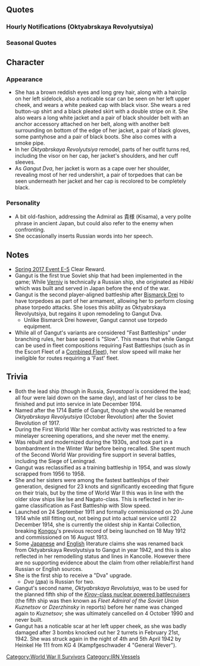 {{ShipPageHeader}}
==Quotes==
{{ShipQuotes
|Introduction = 貴様が提督というヤツか。<br>ふん。私がГангут級一番艦、Гангутだ。<br>いい面構えだ。いいだろう。
|Introduction/En = So, you're the Admiral. Hmph. Lead ship of the Gangut class, Gangut. You've got a good look. Alright.
|Introduction/Note = 

|Introduction/Oktyabrskaya Revolyutsiya = 戦艦、Октябрьская революция。出撃準備は完了だ。よし、貴様もいい面構えだな！行くぞ！
|Introduction/Oktyabrskaya Revolyutsiya/En = Battleship Oktyabrskaya Revolyutsiya; preparations for sortie complete. Good, you have a nice expression. Let's go!
|Introduction/Oktyabrskaya Revolyutsiya/Note = 

|Introduction/Dva = Гангут級一番艦、Гангут。近代化改装は完了済みだ。私を侮るな。貴様もいい面構えだな。よし、行くぞ！
|Introduction/Dva/En = Lead ship of the Gangut class, Gangut. My modernization and remodeling has been completed. Don't underestimate me. You have a nice expression. Let's go!
|Introduction/Dva/Note = 

|Library = 三連装主砲を持つロシアの弩級戦艦Гангут級その一番艦だ。革命後はОктябрьская революцияと名前を変えたが、近代化改装後、再びГангутの名前に戻ったさ。冬戦争、そしてあの大きな戦いにも参加した。地上戦支援に大きく貢献した私は勲章ももらったな。この、戦い私も貢献しよう。私に任せておけ。
|Library/En = I'm the Russian dreadnought equipped with triple cannons and first ship of the Gangut-class.
After the revolution, my name was changed to Oktyabrskaya Revolutsiya, but it was changed back to Gangut after my modern remodel. I fought in both the Winter War and that Great War. After contributing a lot to victory with ground support, I was awarded a decoration. I'll contribute as much as I can to this fight too. Leave it to me.
|Library/Note = That Great War refers to The Great Patriotic War, Nazi-Soviet conflict of WWII.

|Secretary 1 = Здравствуйте.
|Secretary 1/En =Hello.
|Secretary 1/Note = 

|Secretary 1/Oktyabrskaya Revolyutsiya = 名前が長いだと！？ふん！
|Secretary 1/Oktyabrskaya Revolyutsiya/En = My name is too long!? Hmph!
|Secretary 1/Oktyabrskaya Revolyutsiya/Note = 

|Secretary 1/Dva = Здравствуйте.
|Secretary 1/Dva/En =Hello.
|Secretary 1/Dva/Note = 

|Secretary 2 = いいだろう。私が出よう。任せておけ。
|Secretary 2/En = That's fine, I'll set off. Leave it to me.
|Secretary 2/Note = 

|Secretary 3 = 貴様、気安いな。銃殺刑にしてやってもいいのだぞ。まあ、いい。文化交流も大切か。次はないぞ、覚えておけ。
|Secretary 3/En = You're acting real familiar. I'd have you in front of a firing squad for this. But well, cultural exchange is important too. There will be no next time. Keep that in mind.
|Secretary 3/Note =She definitely doesn't like being touched. 

|Secretary 3/Dva = 貴様、気安いな。銃殺刑にしてやってもいいのだが。まあ、いい。貴様と私の仲だ、今は許してやろう...が、任務中はしっかり頼むぞ。
|Secretary 3/Dva/En = You're acting real familiar. I'd have you in front of a firing squad for this but... it's fine. We're comrades now. I'll forgive you this time. But, I'll be counting on you during missions.
|Secretary 3/Dva/Note =See above. 

|Idle = 貴様…キ…ふん、何か忙しそうだな。仕方ない。私も昔貰った勲章の整理でもするか。十月革命。は、懐かしな。同士か、その言葉の本当の意味、今は、感じられるな。
|Idle/En = You... Y... Hmmm, you look busy. Can't be helped. I'll go organize the medals I received. The October Revolution. *sigh* How nostalgic. Comrades, I really understand the true meaning of that word now.
|Idle/Note = 

|Secretary Married = 貴様、少し疲れがたまっているようだ。よろしい。今日は私の側で休息そることを特別に許可しよう。特別だぞ？意味はないが...まあ、たまにはゆっくり休め...よし。
|Secretary Married/En = You look a bit exhausted. Fine, then. I'll give you special permission to rest beside me. Only this time. There's nothing special to it. Well, you need a good rest once in a while. Right.
|Secretary Married/Note = 

|Wedding = 貴様、どうした？私はこう見えて忙しいんだ。艦も意外と年期が入ってるからな。そうだ、整備は欠かせない。何？手伝ってくれるのか？それはありがたいが...ん？...永遠にだと...？そのリング状の装備は...あ...ス、спасибо...。
|Wedding/En = What do you want? I am busy, you know... It might surprise you to know I've had a long service. That's right, maintenance is important. What? You want to give me a hand? I'm grateful but... Hmmm, forever, you say? What's this ring-shaped equipment? Ah, th... thank... you...
|Wedding/Note = 

|Looking At Scores = なんだ？情報か？待て待て取ってやる。
|Looking At Scores/En = What? Information? Just wait, I'll get it.
|Looking At Scores/Note = 

|Joining A Fleet = 艦隊出撃する！私に続くがいい。戦艦Гангут、抜錨だ！
|Joining A Fleet/En = Fleet, sortie. Just follow me. Battleship Gangut, setting sail!
|Joining A Fleet/Note = 

|Joining A Fleet/Oktyabrskaya Revolyutsiya = 艦隊出撃する！Октябрьская революция、抜錨！続け！
|Joining A Fleet/Oktyabrskaya Revolyutsiya/En = Fleet sortieing! Oktyabrskaya Revolyutsiya, weigh anchor! Follow me!
|Joining A Fleet/Oktyabrskaya Revolyutsiya/Note = 

|Joining A Fleet/Dva =  艦隊出撃する！私に続くがいい。戦艦Гангут、抜錨だ！
|Joining A Fleet/Dva/En =  Fleet, sortie. Battleship Gangut, setting sail! Let's keep going!
|Joining A Fleet/Dva/Note = 

|Equipment 1 =Хорошо！ いいな！ 
|Equipment 1/En =Excellent. Good. 
|Equipment 1/Note = 

|Equipment 2 = これはありがたい。спасибо！
|Equipment 2/En = I appreciate this. Thanks!
|Equipment 2/Note = 

|Equipment 3 =До свидания. 
|Equipment 3/En =Goodbye. 
|Equipment 3/Note = 

|Supply = спасибо.
|Supply/En = Thank you.
|Supply/Note = 

|Docking Minor = ふん。大した傷ではないが、一応な。
|Docking Minor/En = Humph. At least it's not that deep a wound. But I will go to the dock for a while.
|Docking Minor/Note = 

|Docking Major = 私にこれほどの傷を！？侮れんな…くっ。
|Docking Major/En = I've never experienced such a hard wound. they are formidable. Echhh.
|Docking Major/Note = 

|Docking Complete = 
|Docking Complete/En = 
|Docking Complete/Note = 

|Construction = 建造完了だ。ふん。
|Construction/En = Construction is complete. Humph.
|Construction/Note = 

|Returning From Sortie = 艦隊帰投した。皆無事だな？よし。
|Returning From Sortie/En = The fleet has returned. Is everyone alright? Good.
|Returning From Sortie/Note = 

|Starting A Sortie = さあ、行ってみようか。艦隊旗艦Гангут、抜錨する。
|Starting A Sortie/En = Come, let's go. Fleet flagship, Gangut, is setting sail!
|Starting A Sortie/Note = 

|Starting A Sortie/Oktyabrskaya Revolyutsiya = ふん、任せておけ。行くぞ！艦隊旗艦、抜錨する！各艦、遅れるな！
|Starting A Sortie/Oktyabrskaya Revolyutsiya/En = Humph, leave this to me. Let's go. Fleet flagship, setting sail! All of you, don't dilly-dally!
|Starting A Sortie/Oktyabrskaya Revolyutsiya/Note = 

|Starting A Sortie/Dva = さあ、行ってみようか。艦隊旗艦Гангут、抜錨する。
|Starting A Sortie/Dva/En = Come, let's go. Fleet flagship, Gangut, is setting sail!
|Starting A Sortie/Dva/Note = 

|Battle Start = 敵艦隊、捉えたぞ…艦隊、砲戦用意！
|Battle Start/En = We've found the enemy fleet. Fleet, battle stations!
|Battle Start/Note = 

|Attack = 右砲戦、開始！撃て！！
|Attack/En = Starboard side guns ready for battle! Fire!
|Attack/Note = 

|Attack/Oktyabrskaya Revolyutsiya = 左砲戦、開始！撃て！！
|Attack/Oktyabrskaya Revolyutsiya/En = Port side guns ready for battle! Fire!
|Attack/Oktyabrskaya Revolyutsiya/Note = 

|Attack/Dva = 砲戦開始！打て！
|Attack/Dva/En = All guns ready for battle! Fire!
|Attack/Dva/Note = 

|Night Battle = ハハ、痛快だな！突撃する！我に続け！Ураааааааа!!!! 
|Night Battle/En = Ahaha, they sure are troublesome. Begin the assault. Everyone forward! Hurrah!
|Night Battle/Note = 

|Night Battle/Dva = どこを見ている？すまないが殲滅する。Ураааа!!!!
|Night Battle/Dva/En = Where are you looking? I'm sorry, but I'm going to have to annihilate you. Hurrah!
|Night Battle/Dva/Note = 

|Night Attack = よし、いいぞ！たたみこめ！
|Night Attack/En = Good, that's good. Let's follow it up!
|Night Attack/Note = 

|MVP = 何？この私の戦果が？そうか…なに、気にすることはない。必然とはそういうものだ。貴様、なんだその顔は…うむ、次も任せておけ。
|MVP/En = What? It was my military achievement? I see.... Well, it doesn't really matter. It was inevitable after all. You, what's with that face you are making?... Yeah, you can count on me next time as well.
|MVP/Note = 

|Minor Damage 1 = がああああ！やるな。
|Minor Damage 1/En = Gaaahh! You've done it!
|Minor Damage 1/Note = 

|Minor Damage 2 = ふん、甘くはないようだ。
|Minor Damage 2/En = Humph, I'm no pushover!
|Minor Damage 2/Note = 

|Major Damage = くっ…この私が、この程度で沈むと思うな。温まってきたぞ。
|Major Damage/En = Urgh, I... won't sink from something like this. I'll endure it.
|Major Damage/Note = 

|Sunk = このГангутが沈むのか…これが…死か…そうか…静か…だな…
|Sunk/En = I'm sinking? Is this... death... Is that so... It's quiet...
|Sunk/Note = 
}}
===Hourly Notifications (Oktyabrskaya Revolyutsiya)===
{{Shiphourly
| Form 2 = Dva
| 00JP = ふん、貴様のために私が秘書艦というものを務めてやろう。光栄に思うがいい。うむ。
| 00EN = Humph, I'm being a, what do you call it - secretary ship - for your sake. Feel free to feel honoured. Humph.
| 00Note = 
| 01JP = まずは時間を知らせるのだな。貴様ら式に...なに、任せておけ。マル...ヒ...ト...マ...ル...マル。
| 01EN = First, I need to do the time announcement, right? As is your style. Just leave it to me. 01...0...0.
| 01Note = 
| 02JP = マル...フ...タ...マ...ル...マル。ふん、これでいいのだろう？楽勝だな！ハハ！
| 02EN = 0...2...00. Humph, like this right? That was easy. Heheh.
| 02Note = 
| 03JP = マル...サ......あ？なんだ貴様その顔は？...何？全然違う？...そんなはずはない...え...。
| 03EN = 03... Ah, what's with that look? What? It's all wrong?! It can't be!
| 03Note = 
| 04JP = おかしいな、ちっこいのが親切に読みを振ってくれたんだ、ほらこれだ...え...ほう...ふむ。
| 04EN = That's strange. The little one was kind enough to give me readings. Here, look. Eh, oh, hmmm.
| 04Note = The small one she refers to is probably Hibiki/Верный
| 05JP = 0500！どうだ？どうだ？そうか、これでいいのだな！хорошо！
| 05EN = 0500. How was that? How was that? Is that so, it was good, right? Excellent.
| 05Note = 
| 06JP = 0600。なるほど、これだな！よし、覚えたぞ！さすがは私だな！ハハハハ、よーし！
| 06EN = 0600. I see, it's like this. Right, I'll remember that. As expected of me. Ahaha. Alright!
| 06Note = 
| 07JP = 0700。うむ。慣れれば簡単だ。よし、次は朝飯だな！うむ。それも任せておけ！
| 07EN = 0700. Humph, that was easy. Right, next is breakfast. Yup, you can leave that to me too.
| 07Note = 
| 08JP = 0800。朝飯はкашаでいいな？簡単だがうまいぞ？バターで栄養価もばっちりだ！
| 08EN = 0800. Porridge for breakfast is fine, right? It's simple, but it's delicious. It's very nutritious with butter.
| 08Note = 
| 09JP = 0900。ふふ、いいなこの感じ。さあ、腹ごなしは演習だ！やるぞ！
| 09EN = 0900. Heh, this feels good. Come on, let's exercise to help with digestion. Let's do this.
| 09Note = 
| 10JP = 1000。ふん、コンゴウクラスか。相手にとって不足はないな。よし、かかってこい！
| 10EN = 1000. Humph, the Kongou-class? There's no shortage of opponents. Right, bring it!
| 10Note = 
| 11JP = 1100。動くと腹が減るな。そうだ、イラコーとかいう小娘が作ってくれたんだ、えーと...
| 11EN = 1100. Moving around makes me hungry. That's right, that girl called Irakoo made that... Ummm...
| 11Note = She pronounces Irako's name in a more Russian way
| 12JP = 1200。貴様も食うか？イラコーのБлиныだ。икраもうまいなぁ。うん。いける！
| 12EN = 1200. Do you want some? It's Irako's blini. Can't get enough of it. Yup, really can't.
| 12Note = Blini is sort of a Russian pancake usually served with sour cream, butter, caviar and other garnishes.
| 13JP = 1300。よし、昼飯を食ったらまた運動だ！どうだ？強いのをやるぞ！
| 13EN = 1300. Right, now that we're done with lunch let's exercise again. How about it? Let's get stronger!
| 13Note = 
| 14JP = 1400。やはり出撃はいいな！体が喜んでいる！やはり戦艦は、撃ってなんぼだ！
| 14EN = 1400. Sorties are definitely great. My body feels great. Battleships are definitely made for reckless pursuit!
| 14Note = 
| 15JP = 1500。ほう、お前がキリシマか。噂は聞いている。うむ。戦隊を組む日が楽しみだ！
| 15EN = 1500. Oh, so you're [[Kirishima]]? I've heard the rumors. Humph, I look forward to the day when we form a squadron.
| 15Note = 
| 16JP = 1600。ああ、Штукаか？あれは音も嫌なもんだ。なに！？友軍にも？ほう。
| 16EN = 1600. Ah, Stukas? I don't like the sound they make. What? There are friendly ones? Whoa~
| 16Note = Stuka is short for ''Sturzkampfflugzeug'', which translates to ''dive bomber''. ''Stuka'' is a nickname for the German [[Ju 87C Kai|Junkers Ju 87]] dive bombers. The "sound" Gangut is referring to comes from the signature "''Jericho-Trompete''" sirens mounted on the leading edges of the Stuka's faired main gear legs, producing a wailing sound. The "friendly ones" Gangut refers to are probably the ones launched by [[Graf Zeppelin]].
| 17JP = 1700。ほう...綺麗なもんだなここの夕日も...ふふ、そうか、ここはいいな。
| 17EN = 1700. Whoa, the sunset here is beautiful too. Aha, that's right. This place is great.
| 17Note = 
| 18JP = 1800。ふふ、夕飯だろ？私に任せておけ。なにげに仕込みも始めている。
| 18EN = 1800. Heh, it's dinner. Leave it to me. I've made all the preparations.
| 18Note = 
| 19JP = 1900。そうだ、この匂いは自慢のборщだ！うまいし、あったまるぞ！
| 19EN = 1900. Yup, this smell is the borscht I'm proud of. It's delicious and will warm you right up!
| 19Note = Borscht is a type of sour soup associated with several European countries, most notably Russia and Ukraine. The most famous version of the soup is from Ukraine and uses beetroots as a main ingredient, giving it its signature red color.
| 20JP = 2000。пирожкиのおかわりはどうだ？食っておけ食っておけ！アッハハハ！
| 20EN = 2000. How about another helping of pirozhki? Eat it all up! Ahahaha~
| 20Note = Pirozhki (also spelt as Piroshki or Pyrizhky) is a generic name for fried buns stuffed with a variety of fillings.
| 21JP = 2100。我が妹たちか？そうだな、一人か二人にはまた会える気がするな。うふふ。
| 21EN = 2100. My sisters? Yeah, I'd like to meet one or two of them again one day.
| 21Note = Her little sisters would be ''Petropavlovsk'', ''Sevastopol'' and ''Poltava''.
| 22JP = 22...おお...この艦隊のちっこいのも元気だが、我が祖国にもすごい奴もいるぞ！紹介したいものだ。
| 22EN = 22... Oh, the little ones in this fleet are energetic, but the little ones back in my home country are amazing too. I want to introduce them to you.
| 22Note = 
| 22JP 2 = 22...おお...この艦隊のちっこいのも元気だが、我が祖国にも小さいがすごい奴がいるぞ！Ташкент、奴も元気にしているか？
| 22EN 2 = Oh, the little ones in this fleet are energetic, but the little ones back in my home country are amazing too. I wonder how [[Tashkent]] is doing.
| 22Note 2 = Referring to the [[Tashkent|Russian destroyer ''Tashkent'']], of which she is the lone ship of her class; the start of World War II meant that the other nine were not completed.
| 23JP = 2300。貴様も今日はよく頑張った！明日もまた頼むぞ！Доброй ночи！
| 23EN = 2300. 2300. You did your best today. I'll be counting on you tomorrow! Good night!
| 23Note = 
}}

===Seasonal Quotes===
{{ShipSeasonalQuotes}}<!-- for editing, use [[Seasonal]] pages and [[Template:Seasonal]] updating process -->

==Character==
===Appearance===
*She has a brown reddish eyes and long grey hair, along with a hairclip on her left sidelock, <span style="font-weight:normal;">also a noticable scar can be seen on her left upper cheek,</span> and wears a white peaked cap with black visor. She wears a red button-up shirt and a black pleated skirt with a double stripe on it. She also wears a long white jacket and a pair of black shoulder belt with an anchor accessory attached on her belt, along with another belt surrounding on bottom of the edge of her jacket, a pair of black gloves, some pantyhose and a pair of black boots. She also comes with a smoke pipe.
*In her ''Oktyabrskaya Revolyutsiya'' remodel, parts of her outfit turns red, including the visor on her cap, her jacket's shoulders, and her cuff sleeves.
*As ''Gangut Dva'', her jacket is worn as a cape over her shoulder, revealing most of her red undershirt, a pair of torpedoes that can be seen underneath her jacket and her cap is recolored to be completely black.

===Personality===
*A bit old-fashion, addressing the Admiral as 貴様 (Kisama), a very polite phrase in ancient Japan, but could also refer to the enemy when confronting.
*She occasionally inserts Russian words into her speech.

==Notes==
*[[Spring 2017 Event#E-5|Spring 2017 Event E-5]] Clear Reward.
*Gangut is the first true Soviet ship that had been implemented in the game; While [[Verniy]] is technically a Russian ship, she originated as ''Hibiki'' which was built and served in Japan before the end of the war. 
*Gangut is the second player-aligned battleship after [[Bismarck|Bismarck Drei]] to have torpedoes as part of her armament, allowing her to perform closing phase torpedo attacks. She loses this ability as Oktyabrskaya Revolyutsiya, but regains it upon remodeling to Gangut Dva.
**Unlike Bismarck Drei however, Gangut cannot use torpedo equipment.
*While all of Gangut's variants are considered "Fast Battleships" under branching rules, her base speed is "Slow". This means that while Gangut can be used in fleet compositions requiring Fast Battleships (such as in the Escort Fleet of a [[Combined Fleet]]), her slow speed will make her ineligible for routes requiring a 'Fast' fleet.

==Trivia==
*Both the lead ship (though in Russia, ''Sevastopol'' is considered the lead; all four were laid down on the same day), and last of her class to be finished and put into service in late December 1914.
*Named after the 1714 Battle of Gangut, though she would be renamed ''Oktyabrskaya Revolyutsiya'' (October Revolution) after the Soviet Revolution of 1917.
*During the First World War her combat activity was restricted to a few minelayer screening operations, and she never met the enemy.
*Was rebuilt and modernized during the 1930s, and took part in a bombardment in the Winter War before being recalled. She spent much of the Second World War providing fire support in several battles, including the Siege of Leningrad.
*Gangut was reclassified as a training battleship in 1954, and was slowly scrapped from 1956 to 1958.
*She and her sisters were among the fastest battleships of their generation, designed for 23 knots and significantly exceeding that figure on their trials, but by the time of World War II this was in line with the older slow ships like Ise and Nagato-class. This is reflected in her in-game classification as Fast Battleship with Slow speed.
*Launched on 24 September 1911 and formally commissioned on 20 June 1914 while still fitting out, not being put into actual service until 22 December 1914, she is currently the oldest ship in Kantai Collection, breaking [[Kongou]]'s previous record of being launched on 18 May 1912 and commissioned on 16 August 1913.
*Some [https://t.co/dgOUZN3eL8 Japanese] and [[:wikipedia:Jane's Fighting Ships|English]] literature claims she was renamed back from Oktyabrskaya Revolyutsiya to Gangut in year 1942, and this is also reflected in her remodelling status and lines in Kancolle. However there are no supporting evidence about the claim from other reliable/first hand Russian or English sources.
*She is the first ship to receive a "Dva" upgrade.
**''Dva'' (два) is Russian for two.
*Gangut's second name, ''Oktyabrskaya Revolutsiya'', was to be used for the planned fifth ship of the [[wikipedia:Kirov-class battlecruiser|''Kirov''-class nuclear powered battlecruisers]] (the fifth ship was then known as ''Fleet Admiral of the Soviet Union Kuznetsov'' or ''Dzerzhinsky'' in reports) before her name was changed again to ''Kuznetsov''; she was ultimately cancelled on 4 October 1990 and never built.
*Gangut has a noticable scar at her left upper cheek, as she was badly damaged after 3 bombs knocked out her 2 turrets in February 21st, 1942. She was struck again in the night of 4th and 5th April 1942 by Heinkel He 111 from KG 4 (Kampfgeschwader 4 "General Wever").
{{ShipPageFooter}}
[[Category:World War II Survivors]]
[[Category:IRN Vessels]]